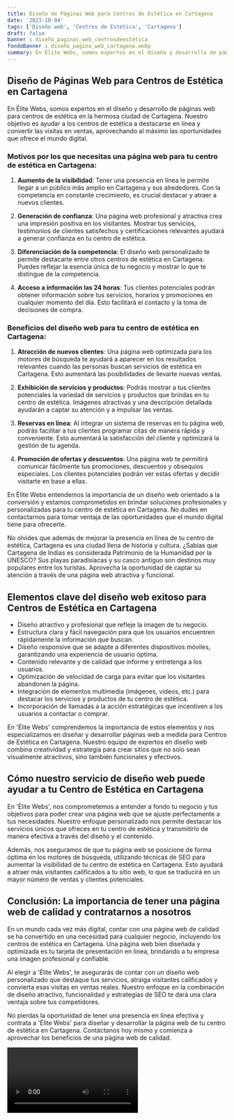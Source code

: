 ```yaml
---
title: Diseño de Páginas Web para Centros de Estética en Cartagena
date: '2023-10-04'
tags: ['Diseño web', 'Centros de Estética', 'Cartagena']
draft: false
banner : diseño_paginas_web_centrosdeestética
fondoBanner : diseño_pagina_web_cartagena.webp
summary: En Élite Webs, somos expertos en el diseño y desarrollo de páginas web para centros de estética en la hermosa ciudad de Cartagena. Nuestro objetivo es ayudar a los centros de estética a destacarse en línea y convertir las visitas en ventas, aprovechando al máximo las oportunidades que ofrece el mundo digital.
---
```


## Diseño de Páginas Web para Centros de Estética en Cartagena

En Élite Webs, somos expertos en el diseño y desarrollo de páginas web para centros de estética en la hermosa ciudad de Cartagena. Nuestro objetivo es ayudar a los centros de estética a destacarse en línea y convertir las visitas en ventas, aprovechando al máximo las oportunidades que ofrece el mundo digital.

### Motivos por los que necesitas una página web para tu centro de estética en Cartagena:

1. **Aumento de la visibilidad**: Tener una presencia en línea le permite llegar a un público más amplio en Cartagena y sus alrededores. Con la competencia en constante crecimiento, es crucial destacar y atraer a nuevos clientes.

2. **Generación de confianza**: Una página web profesional y atractiva crea una impresión positiva en los visitantes. Mostrar tus servicios, testimonios de clientes satisfechos y certificaciones relevantes ayudará a generar confianza en tu centro de estética.

3. **Diferenciación de la competencia**: El diseño web personalizado te permite destacarte entre otros centros de estética en Cartagena. Puedes reflejar la esencia única de tu negocio y mostrar lo que te distingue de la competencia.

4. **Acceso a información las 24 horas**: Tus clientes potenciales podrán obtener información sobre tus servicios, horarios y promociones en cualquier momento del día. Esto facilitará el contacto y la toma de decisiones de compra.

### Beneficios del diseño web para tu centro de estética en Cartagena:

1. **Atracción de nuevos clientes**: Una página web optimizada para los motores de búsqueda te ayudará a aparecer en los resultados relevantes cuando las personas buscan servicios de estética en Cartagena. Esto aumentará las posibilidades de llevarte nuevas ventas.

2. **Exhibición de servicios y productos**: Podrás mostrar a tus clientes potenciales la variedad de servicios y productos que brindas en tu centro de estética. Imágenes atractivas y una descripción detallada ayudarán a captar su atención y a impulsar las ventas.

3. **Reservas en línea**: Al integrar un sistema de reservas en tu página web, podrás facilitar a tus clientes programar citas de manera rápida y conveniente. Esto aumentará la satisfacción del cliente y optimizará la gestión de tu agenda.

4. **Promoción de ofertas y descuentos**: Una página web te permitirá comunicar fácilmente tus promociones, descuentos y obsequios especiales. Los clientes potenciales podrán ver estas ofertas y decidir visitarte en base a ellas.

En Élite Webs entendemos la importancia de un diseño web orientado a la conversión y estamos comprometidos en brindar soluciones profesionales y personalizadas para tu centro de estética en Cartagena. No dudes en contactarnos para tomar ventaja de las oportunidades que el mundo digital tiene para ofrecerte.

No olvides que además de mejorar la presencia en línea de tu centro de estética, Cartagena es una ciudad llena de historia y cultura. ¿Sabías que Cartagena de Indias es considerada Patrimonio de la Humanidad por la UNESCO? Sus playas paradisíacas y su casco antiguo son destinos muy populares entre los turistas. Aprovecha la oportunidad de captar su atención a través de una página web atractiva y funcional.

<GifSeo />

<Cta />

## Elementos clave del diseño web exitoso para Centros de Estética en Cartagena

- Diseño atractivo y profesional que refleje la imagen de tu negocio.
- Estructura clara y fácil navegación para que los usuarios encuentren rápidamente la información que buscan.
- Diseño responsive que se adapte a diferentes dispositivos móviles, garantizando una experiencia de usuario óptima.
- Contenido relevante y de calidad que informe y entretenga a los usuarios.
- Optimización de velocidad de carga para evitar que los visitantes abandonen la página.
- Integración de elementos multimedia (imágenes, videos, etc.) para destacar los servicios y productos de tu centro de estética.
- Incorporación de llamadas a la acción estratégicas que incentiven a los usuarios a contactar o comprar.

En 'Élite Webs' comprendemos la importancia de estos elementos y nos especializamos en diseñar y desarrollar páginas web a medida para Centros de Estética en Cartagena. Nuestro equipo de expertos en diseño web combina creatividad y estrategia para crear sitios que no solo sean visualmente atractivos, sino también funcionales y efectivos.

## Cómo nuestro servicio de diseño web puede ayudar a tu Centro de Estética en Cartagena

En 'Élite Webs', nos comprometemos a entender a fondo tu negocio y tus objetivos para poder crear una página web que se ajuste perfectamente a tus necesidades. Nuestro enfoque personalizado nos permite destacar los servicios únicos que ofreces en tu centro de estética y transmitirlo de manera efectiva a través del diseño y el contenido.

Además, nos aseguramos de que tu página web se posicione de forma óptima en los motores de búsqueda, utilizando técnicas de SEO para aumentar la visibilidad de tu centro de estética en Cartagena. Esto ayudará a atraer más visitantes calificados a tu sitio web, lo que se traducirá en un mayor número de ventas y clientes potenciales.

## Conclusión: La importancia de tener una página web de calidad y contratarnos a nosotros

En un mundo cada vez más digital, contar con una página web de calidad se ha convertido en una necesidad para cualquier negocio, incluyendo los centros de estética en Cartagena. Una página web bien diseñada y optimizada es tu tarjeta de presentación en línea, brindando a tu empresa una imagen profesional y confiable.

Al elegir a 'Élite Webs', te asegurarás de contar con un diseño web personalizado que destaque tus servicios, atraiga visitantes calificados y convierta esas visitas en ventas reales. Nuestro enfoque en la combinación de diseño atractivo, funcionalidad y estrategias de SEO te dará una clara ventaja sobre tus competidores.

No pierdas la oportunidad de tener una presencia en línea efectiva y contrata a 'Élite Webs' para diseñar y desarrollar la página web de tu centro de estética en Cartagena. Contáctanos hoy mismo y comienza a aprovechar los beneficios de una página web de calidad.

<Video />

<CtaBot job='Centros de Estética' city='Cartagena'/>

<Gmaps query='Cartagena+españa+maps' />